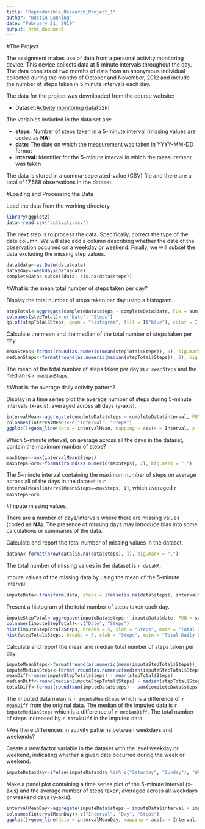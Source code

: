 ---
title: "Reproducible_Research_Project_1"
author: "Dustin Lanning"
date: "February 21, 2019"
output: html_document
---

#The Project

The assignment makes use of data from a personal activity monitoring device. This device collects data at 5 minute intervals throughout the day. The data consists of two months of data from an anonymous individual collected during the months of October and November, 2012 and include the number of steps taken in 5 minute intervals each day.

The data for the project was downloaded from the course website:

* Dataset:[Activity monitoring data](https://d396qusza40orc.cloudfront.net/repdata%2Fdata%2Factivity.zip)[52k]

The variables included in the data set are:

* **steps:** Number of steps taken in a 5-minute interval (missing values are coded as **NA**)
* **date:** The date on which the measurement was taken in YYYY-MM-DD format
* **interval:** Identifier for the 5-minute interval in which the measurement was taken

The data is stored in a comma-seperated-value (CSV) file and there are a total of 17,568 observations in the dataset.

#Loading and Processing the Data

Load the data from the working directory.

```{r}
library(ggplot2)
data<-read.csv("activity.csv")
```

The next step is to process the data. Specifically, correct the type of the date column. We will also add a column describing whether the date of the observation occurred on a weekday or weekend. Finally, we will subset the data excluding the missing step values.

```{r}
data$date<-as.Date(data$date)
data$day<-weekdays(data$date)
completeData<-subset(data, !is.na(data$steps))
```

#What is the mean total number of steps taken per day?

Display the total number of steps taken per day using a histogram.

```{r}
stepTotal<-aggregate(completeData$steps ~ completeData$date, FUN = sum)
colnames(stepTotal)<-c("Date", "Steps")
qplot(stepTotal$Steps, geom = "histogram", fill = I("blue"), color = I("red"), bins = 10, main = "Total Daily Steps", xlab = "Steps", ylab = "Frequency") + theme(plot.title = element_text(hjust = 0.5))
```

Calculate the mean and the median of the total number of steps taken per day.

```{r}
meanSteps<-format(round(as.numeric(mean(stepTotal$Steps)), 0), big.mark = ",")
medianSteps<-format(round(as.numeric(median(stepTotal$Steps)), 0), big.mark = ",")
```

The mean of the total number of steps taken per day is `r meanSteps` and the median is `r medianSteps`.

#What is the average daily activity pattern?

Display in a time series plot the average number of steps during 5-minute intervals (x-axis), averaged across all days (y-axis).

```{r}
intervalMean<-aggregate(completeData$steps ~ completeData$interval, FUN = mean)
colnames(intervalMean)<-c("Interval", "Steps")
ggplot()+geom_line(data = intervalMean, mapping = aes(x = Interval, y = Steps)) + xlab("Interval") + ylab("Average Number of Steps") + ggtitle("Average Number of Steps Per Interval") + theme(plot.title = element_text(hjust = 0.5))
```

Which 5-minute interval, on average across all the days in the dataset, contain the maximum number of steps?

```{r}
maxSteps<-max(intervalMean$Steps)
maxStepsForm<-format(round(as.numeric(maxSteps), 2), big.mark = ",")
```

The 5-minute interval containing the maximum number of steps on average across all of the days in the dataset is `r intervalMean[intervalMean$Steps==maxSteps, 1]`, which averaged `r maxStepsForm`.

#Impute missing values.

There are a number of days/intervals where there are missing values (coded as **NA**). The presence of missing days may introduce bias into some calculations or summaries of the data.

Calculate and report the total number of missing values in the dataset.

```{r}
dataNA<-format(nrow(data[is.na(data$steps), ]), big.mark = ",")
```

The total number of missing values in the dataset is `r dataNA`.

Impute values of the missing data by using the mean of the 5-minute interval.

```{r}
imputeData<-transform(data, steps = ifelse(is.na(data$steps), intervalMean$Steps[match(data$interval, intervalMean$Interval)], data$steps))
```

Present a histogram of the total number of steps taken each day.

```{r}
imputeStepTotal<-aggregate(imputeData$steps ~ imputeData$date, FUN = sum)
colnames(imputeStepTotal)<-c("Date", "Steps")
hist(imputeStepTotal$Steps, breaks = 5, xlab = "Steps", main = "Total Daily Steps", col = "blue")
hist(stepTotal$Steps, breaks = 5, xlab = "Steps", main = "Total Daily Steps", col = "red", add = TRUE)
```

Calculate and report the mean and median total number of steps taken per day.

```{r}
imputeMeanSteps<-format(round(as.numeric(mean(imputeStepTotal$Steps)), 0), big.mark = ",")
imputeMedianSteps<-format(round(as.numeric(median(imputeStepTotal$Steps)), 0), big.mark = ",")
meanDiff<-mean(imputeStepTotal$Steps) - mean(stepTotal$Steps)
medianDiff<-round(median(imputeStepTotal$Steps) - median(stepTotal$Steps), 4)
totalDiff<-format(round(sum(imputeData$steps) - sum(completeData$steps), 0), big.mark = ",")
```

The imputed data mean is `r imputeMeanSteps` which is a difference of `r meanDiff` from the original data. The median of the imputed data is `r imputeMedianSteps` which is a difference of `r medianDiff`. The total number of steps increased by `r totalDiff` in the imputed data.

#Are there differences in activity patterns between weekdays and weekends?

Create a new factor variable in the dataset with the level weekday or weekend, indicating whether a given date occurred during the week or weekend.

```{r}
imputeData$day<-ifelse(imputeData$day %in% c("Saturday", "Sunday"), "Weekend", "Weekday")
```

Make a panel plot containing a time series plot of the 5-minute interval (x-axis) and the average number of steps taken, averaged across all weekdays or weekend days (y-axis).

```{r}
intervalMeanDay<-aggregate(imputeData$steps ~ imputeData$interval + imputeData$day, FUN = mean)
colnames(intervalMeanDay)<-c("Interval", "Day", "Steps")
ggplot()+geom_line(data = intervalMeanDay, mapping = aes(x = Interval, y = Steps)) + xlab("Interval") + ylab("Average Number of Steps") + ggtitle("Average Number of Steps Per Interval") + facet_grid(Day ~ .) + theme(plot.title = element_text(hjust = 0.5))
```